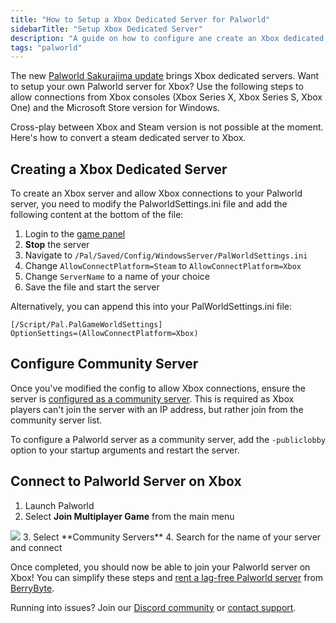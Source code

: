 ```yaml
---
title: "How to Setup a Xbox Dedicated Server for Palworld"
sidebarTitle: "Setup Xbox Dedicated Server"
description: "A guide on how to configure ane create an Xbox dedicated server for Palworld"
tags: "palworld"
---
```


The new [Palworld Sakurajima update](https://blog.berrybyte.net/palworld-sakurajima-update-released/) brings Xbox dedicated servers. Want to setup your own Palworld server for Xbox? Use the following steps to allow connections from Xbox consoles (Xbox Series X, Xbox Series S, Xbox One) and the Microsoft Store version for Windows.

Cross-play between Xbox and Steam version is not possible at the moment. Here's how to convert a steam dedicated server to Xbox.

## Creating a Xbox Dedicated Server

To create an Xbox server and allow Xbox connections to your Palworld server, you need to modify the PalworldSettings.ini file and add the following content at the bottom of the file:

1. Login to the [game panel](https://game.berrybyte.net)
2. **Stop** the server
3. Navigate to `/Pal/Saved/Config/WindowsServer/PalWorldSettings.ini`
4. Change `AllowConnectPlatform=Steam` to `AllowConnectPlatform=Xbox`
5. Change `ServerName` to a name of your choice
6. Save the file and start the server

Alternatively, you can append this into your PalWorldSettings.ini file:
```
[/Script/Pal.PalGameWorldSettings]
OptionSettings=(AllowConnectPlatform=Xbox)
```

## Configure Community Server

Once you've modified the config to allow Xbox connections, ensure the server is [configured as a community server](https://tech.palworldgame.com/getting-started/deploy-community-server). This is required as Xbox players can't join the server with an IP address, but rather join from the community server list.

To configure a Palworld server as a community server, add the `-publiclobby` option to your startup arguments and restart the server.

## Connect to Palworld Server on Xbox

1. Launch Palworld
2. Select **Join Multiplayer Game** from the main menu
<Frame>
  <img src="/images/join-palworld-server.png" />
</Frame>
3. Select **Community Servers**
4. Search for the name of your server and connect

Once completed, you should now be able to join your Palworld server on Xbox! You can simplify these steps and [rent a lag-free Palworld server](https://berrybyte.net/palworld-server-hosting) from [BerryByte](https://berrybyte.net).

Running into issues? Join our [Discord community](https://berrybyte.net/discord) or [contact support](https://berrybyte.net/support).